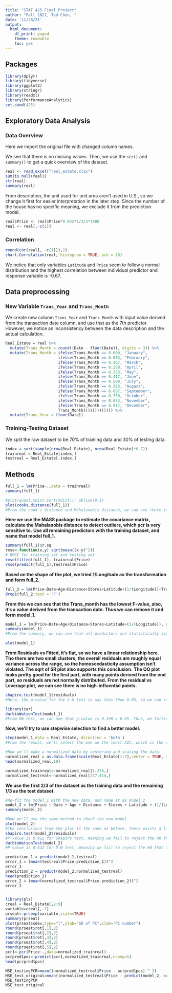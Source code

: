 ```yaml
---
title: "STAT 425 Final Project"
author: "Fall 2021, Ted Chen, "
date: '11/28/21'
output:
  html_document:
    df_print: paged
    theme: readable
    toc: yes
---
```


## Packages

```r
library(dplyr)
library(tidyverse)
library(ggplot2)
library(stringr)
library(readxl)
library(PerformanceAnalytics)
set.seed(425)
```

## Exploratory Data Analysis

### Data Overview
Here we import the original file with changed column names. 

We see that there is no missing values. Then, we use the `str()` and `summary()` to get a quick overview of the dataset.
```r
real <- read_excel("real_estate.xlsx")
sum(is.null(real))
str(real)
summary(real)
```

From description, the unit used for unit area aren't used in U.S., so we change it first for easier interpretation in the later step. Since the number of the house has no specific meaning, we exclude it from the prediction model.
```r
real$Price <- real$Price*0.042*1/3/3*1000
real <- real[,-c(1)]
```

### Correlation

```r
round(cor(real[, -c(1)]),2)
chart.Correlation(real, histogram = TRUE, pch = 10)
```

We notice that only variables `Latitude` and `Price` seem to follow a normal distribution and the highest correlation between individual predictor and response variable is -0.67.

## Data preprocessing

### New Variable `Trans_Year` and `Trans_Month`
We create new column `Trans_Year` and `Trans_Month` with input value derived from the transaction date column, and use that as the 7th predictor. However, we notice an inconsistency between the data description and the actual calculation.
```r
Real_Estate = real %>%
  mutate(Trans_Month = round((Date - floor(Date)), digits = 3)) %>%
  mutate(Trans_Month = ifelse(Trans_Month == 0.000, "January",
                       ifelse(Trans_Month == 0.083, "February",
                       ifelse(Trans_Month == 0.167, "March",
                       ifelse(Trans_Month == 0.250, "April",
                       ifelse(Trans_Month == 0.333, "May",
                       ifelse(Trans_Month == 0.417, "June",
                       ifelse(Trans_Month == 0.500, "July",
                       ifelse(Trans_Month == 0.583, "August",
                       ifelse(Trans_Month == 0.667, "September",
                       ifelse(Trans_Month == 0.750, "October",
                       ifelse(Trans_Month == 0.833, "November",
                       ifelse(Trans_Month == 0.917, "December",
                       Trans_Month))))))))))))) %>%
  mutate(Trans_Year = floor(Date))
```

### Training-Testing Dataset

We split the raw dataset to be 70% of training data and 30% of testing data.
```r
index = sort(sample(nrow(Real_Estate), nrow(Real_Estate)*0.7))
trainreal = Real_Estate[index,]
testreal = Real_Estate[-index,]
```

## Methods

```r
full_1 = lm(Price~.,data = trainreal)
summary(full_1)
```

```r
#plot(quant.mdist,sort(mdist)); abline(0,1)
plot(cooks.distance(full_1))
#From the cook's distance and Mahalanobis distance, we can see there is no high-leverage points

```
**Here we use the MASS package to estimate the covariance matrix, calculate the Mahalanobis distance to detect outliers, which pcr is very sensitive to.**
**Use all remaining predictors with the training dataset, and name that model full_1.**


```r
summary(full_1)$r.sq
rmse<-function(x,y) sqrt(mean((x-y)^2))
# RMSE for training set and testing set
rmse(fitted(full_1), trainreal$Price)
rmse(predict(full_1),testreal$Price)
```
**Based on the shape of the plot, we tried 1/Longitude as the transformation and form full_2.**
```r
full_2 = lm(Price~Date+Age+Distance+Stores+Latitude+(1/(Longitude))+Trans_Month, data=trainreal)
drop1(full_2,test = 'F')
```
**From this we can see that the Trans_month has the lowest F-value, also, it's a value derived from the transaction date. Thus we can remove it and form model_1.**

```r
model_1 = lm(Price~Date+Age+Distance+Stores+Latitude+(1/(Longitude)), data=trainreal)
summary(model_1)
#From the summary, we can see that all predictors are statistically significant. We'll conduct model check.
```
```r
plot(model_1)
```
**From Residuals vs Fitted, it's flat, so we have a linear relationship here. Tho there are two small clusters, the overall residuals are roughly equal variance across the range, so the homoscedasticity assumption isn't violated. The sqrt of SR plot also supports this conclusion.**
**The QQ plot looks pretty good for the first part, with many points derived from the end part, so residuals are not normally distributed.**
**From the residual vs Leverage plot, we can see there is no high-influential points.**

```r
shapiro.test(model_1$residuals)
#Here, the p-value for the S-W test is way less than 0.05, so we can reject H0 that errors are uncorrelated, and see that the data isn't normally distributed.
```
```r
library(car)
durbinWatsonTest(model_1)
#From DW test, we can see that p-value is 0.398 > 0.05. Thus, we failed to reject the H0 that there is no correlation among the residuals.
```
**Now, we'll try to use stepwise selection to find a better model.**
```r
step(model_1,data = Real_Estate, direction = 'both')
#From the result, we'll select the one we the least AIC, which is the one using Price ~ Date + Age + Distance + Stores + Latitude + (1/(Longitude)). And this is the same as the model_1 we had previously
```
```r
#Now we'll make a normalized data by centering and scaling the data.
normalized_real = as.data.frame(scale(Real_Estate[1:7],center = TRUE, scale = TRUE))
head(normalized_real,10)
```

```r
normalized_trainreal<-normalized_real[1:276,]
normalized_testreal<-normalized_real[277:414,]
```
**We use the first 2/3 of the dataset as the training data and the remaining 1/3 as the test dataset.**

```r
#Re-fit the model_1 with the new data, and name it as model_2
model_2 = lm(Price ~ Date + Age + Distance + Stores + Latitude + (1/(Longitude)),data = normalized_trainreal)
summary(model_2)
```

```r
#Now we'll use the same method to check the new model
plot(model_2)
#The conclusions from the plot is the same as before, there exists a linear relationship, homoscedasticity assumption is supported, residuals aren't normally distributed, and there is no high-influence points.
shapiro.test(model_2$residuals)
#P-value is 0.422 for Shapiro test, meaning we fail to reject the H0 that errors are uncorrelated
durbinWatsonTest(model_2)
#P-value is 0.422 for D-W test, meaning we fail to reject the H0 that there is no correlation among the residuals.
```


```r
prediction_1 = predict(model_1,testreal)
error_1 = (mean(testreal$Price-prediction_1))^2
error_1
prediction_2 = predict(model_2,normalized_testreal)
head(prediction_2)
error_2 = (mean(normalized_testreal$Price-prediction_2))^2
error_2
```
```r

```

```r
library(pls)
creal = Real_Estate[,2:9]
variable=creal[,-7]
prseat<-prcomp(variable,scale=TRUE)
summary(prseat)
plot(prseat$sdev,type="l",ylab="SD of PC",xlab="PC number")
round(prseat$rot[,1],2)
round(prseat$rot[,2],2)
round(prseat$rot[,3],2)
round(prseat$rot[,4],2)
round(prseat$rot[,5],2)
pcr1<-pcr(Price~.,data=normalized_trainreal)
pcrpred1pos<-predict(pcr1,normalized_trainreal,ncomp=5)
head(pcrpred1pos)

MSE_testingPCR=mean((normalized_testreal$Price - pcrpred1pos) ^ 2)
MSE_test_original=mean((normalized_testreal$Price - predict(model_2, normalized_testreal)) ^ 2)
MSE_testingPCR
MSE_test_original
```

